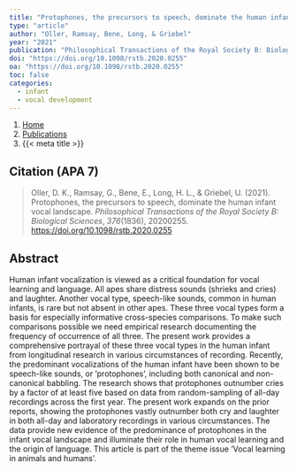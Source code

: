 ```yaml
---
title: "Protophones, the precursors to speech, dominate the human infant vocal landscape"
type: "article"
author: "Oller, Ramsay, Bene, Long, & Griebel"
year: "2021"
publication: "Philosophical Transactions of the Royal Society B: Biological Sciences"
doi: "https://doi.org/10.1098/rstb.2020.0255"
oa: "https://doi.org/10.1098/rstb.2020.0255"
toc: false
categories:
  - infant 
  - vocal development
---
```


```{=html}
<nav aria-label="breadcrumb">
  <ol class="breadcrumb">
    <li class="breadcrumb-item"><a href="../../index.html">Home</a></li>
    <li class="breadcrumb-item"><a href="../../publications.html">Publications</a></li>
    <li class="breadcrumb-item active" aria-current="page">{{< meta title >}}</li>
  </ol>
</nav>
```

## Citation (APA 7)

> Oller, D. K., Ramsay, G., Bene, E., Long, H. L., & Griebel, U. (2021). Protophones, the precursors to speech, dominate the human infant vocal landscape. *Philosophical Transactions of the Royal Society B: Biological Sciences*, *376*(1836), 20200255. <https://doi.org/10.1098/rstb.2020.0255>

## Abstract

Human infant vocalization is viewed as a critical foundation for vocal learning and language. All apes share distress sounds (shrieks and cries) and laughter. Another vocal type, speech-like sounds, common in human infants, is rare but not absent in other apes. These three vocal types form a basis for especially informative cross-species comparisons. To make such comparisons possible we need empirical research documenting the frequency of occurrence of all three. The present work provides a comprehensive portrayal of these three vocal types in the human infant from longitudinal research in various circumstances of recording. Recently, the predominant vocalizations of the human infant have been shown to be speech-like sounds, or 'protophones', including both canonical and non-canonical babbling. The research shows that protophones outnumber cries by a factor of at least five based on data from random-sampling of all-day recordings across the first year. The present work expands on the prior reports, showing the protophones vastly outnumber both cry and laughter in both all-day and laboratory recordings in various circumstances. The data provide new evidence of the predominance of protophones in the infant vocal landscape and illuminate their role in human vocal learning and the origin of language. This article is part of the theme issue 'Vocal learning in animals and humans'.
